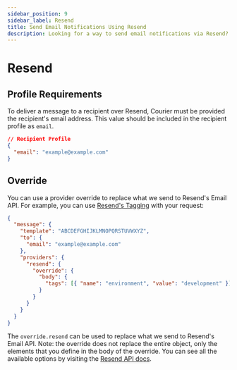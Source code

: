 ```yaml
---
sidebar_position: 9
sidebar_label: Resend
title: Send Email Notifications Using Resend
description: Looking for a way to send email notifications via Resend? This step-by-step tutorial will show you how to integrate Resend's API the easy way.
---
```


# Resend

## Profile Requirements

To deliver a message to a recipient over Resend, Courier must be provided the recipient's email address. This value should be included in the recipient profile as `email`.

```json title=JSON
// Recipient Profile
{
  "email": "example@example.com"
}
```

## Override

You can use a provider override to replace what we send to Resend's Email API. For example, you can use [Resend's Tagging](https://resend.com/docs/api-reference/emails/send-email) with your request:

```json title=JSON
{
  "message": {
    "template": "ABCDEFGHIJKLMNOPQRSTUVWXYZ",
    "to": {
      "email": "example@example.com"
    },
    "providers": {
      "resend": {
        "override": {
          "body": {
            "tags": [{ "name": "environment", "value": "development" }]
          }
        }
      }
    }
  }
}
```

The `override.resend` can be used to replace what we send to Resend's Email API. Note: the override does not replace the entire object, only the elements that you define in the body of the override. You can see all the available options by visiting the [Resend API docs](https://resend.com/docs/api-reference/emails/send-email).
